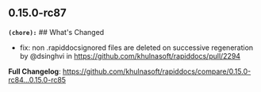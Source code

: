 ## 0.15.0-rc87
**`(chore):`** ## What's Changed
* fix: non .rapiddocsignored files are deleted on successive regeneration by @dsinghvi in https://github.com/khulnasoft/rapiddocs/pull/2294


**Full Changelog**: https://github.com/khulnasoft/rapiddocs/compare/0.15.0-rc84...0.15.0-rc85


